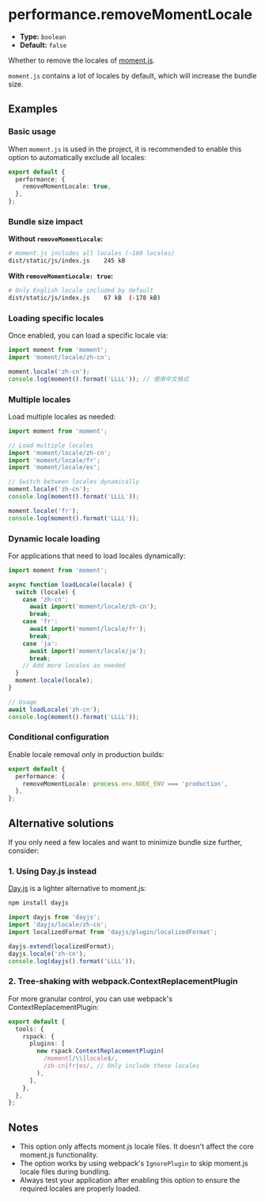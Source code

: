 # performance.removeMomentLocale

- **Type:** `boolean`
- **Default:** `false`

Whether to remove the locales of [moment.js](https://momentjs.com/).

`moment.js` contains a lot of locales by default, which will increase the bundle size.

## Examples

### Basic usage

When `moment.js` is used in the project, it is recommended to enable this option to automatically exclude all locales:

```ts title="rsbuild.config.ts"
export default {
  performance: {
    removeMomentLocale: true,
  },
};
```

### Bundle size impact

**Without `removeMomentLocale`:**

```bash
# moment.js includes all locales (~160 locales)
dist/static/js/index.js    245 kB
```

**With `removeMomentLocale: true`:**

```bash
# Only English locale included by default
dist/static/js/index.js    67 kB  (-178 kB)
```

### Loading specific locales

Once enabled, you can load a specific locale via:

```js
import moment from 'moment';
import 'moment/locale/zh-cn';

moment.locale('zh-cn');
console.log(moment().format('LLLL')); // 使用中文格式
```

### Multiple locales

Load multiple locales as needed:

```js
import moment from 'moment';

// Load multiple locales
import 'moment/locale/zh-cn';
import 'moment/locale/fr';
import 'moment/locale/es';

// Switch between locales dynamically
moment.locale('zh-cn');
console.log(moment().format('LLLL'));

moment.locale('fr');
console.log(moment().format('LLLL'));
```

### Dynamic locale loading

For applications that need to load locales dynamically:

```js
import moment from 'moment';

async function loadLocale(locale) {
  switch (locale) {
    case 'zh-cn':
      await import('moment/locale/zh-cn');
      break;
    case 'fr':
      await import('moment/locale/fr');
      break;
    case 'ja':
      await import('moment/locale/ja');
      break;
    // Add more locales as needed
  }
  moment.locale(locale);
}

// Usage
await loadLocale('zh-cn');
console.log(moment().format('LLLL'));
```

### Conditional configuration

Enable locale removal only in production builds:

```ts title="rsbuild.config.ts"
export default {
  performance: {
    removeMomentLocale: process.env.NODE_ENV === 'production',
  },
};
```

## Alternative solutions

If you only need a few locales and want to minimize bundle size further, consider:

### 1. Using Day.js instead

[Day.js](https://day.js.org/) is a lighter alternative to moment.js:

```bash
npm install dayjs
```

```js
import dayjs from 'dayjs';
import 'dayjs/locale/zh-cn';
import localizedFormat from 'dayjs/plugin/localizedFormat';

dayjs.extend(localizedFormat);
dayjs.locale('zh-cn');
console.log(dayjs().format('LLLL'));
```

### 2. Tree-shaking with webpack.ContextReplacementPlugin

For more granular control, you can use webpack's ContextReplacementPlugin:

```ts title="rsbuild.config.ts"
export default {
  tools: {
    rspack: {
      plugins: [
        new rspack.ContextReplacementPlugin(
          /moment[/\\]locale$/,
          /zh-cn|fr|es/, // Only include these locales
        ),
      ],
    },
  },
};
```

## Notes

- This option only affects moment.js locale files. It doesn't affect the core moment.js functionality.
- The option works by using webpack's `IgnorePlugin` to skip moment.js locale files during bundling.
- Always test your application after enabling this option to ensure the required locales are properly loaded.
